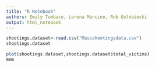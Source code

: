 ```yaml
---
title: "R Notebook"
authors: Emily Tumbaco, Lorena Mancino, Rob Golebieski
output: html_notebook
---
```


```r
shootings.dataset<-read.csv("Massshootingsdata.csv")
shootings.dataset
```

```r
plot(shootings.dataset,shootings.dataset$total_victims)
mmm

```

